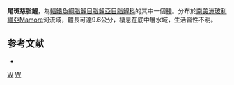 {{Speciesbox 
| taxon = Piabucus caudomaculatus
| status = NE
| status_system = IUCN3.1
| authority =  [[Vari|Vari]], 1977
| synonyms = 
}}
'''尾斑慈脂鯉'''，為[[輻鰭魚綱|輻鰭魚綱]][[脂鯉目|脂鯉目]][[脂鯉亞目|脂鯉亞目]][[脂鯉科|脂鯉科]]的其中一個[[種|種]]。分布於[[南美洲|南美洲]][[玻利維亞|玻利維亞]]Mamore河流域，體長可達9.6公分，棲息在底中層水域，生活習性不明。

==参考文献==
{{refbegin}}
*{{FishBase_species|genus=Piabucus|species=caudomaculatus|year=2014|month=1}}
{{refend}}

{{Taxonbar|from=Q5638812}}

[[Category:慈脂鯉屬|W]]
[[Category:1977年描述的鱼类|W]]


{{魚類小作品}}